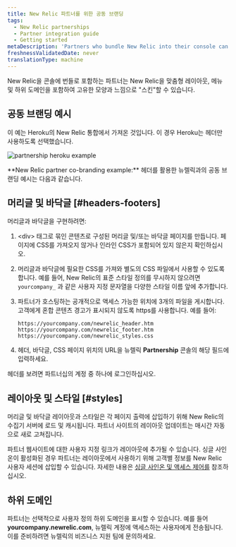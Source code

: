 ```yaml
---
title: New Relic 파트너를 위한 공동 브랜딩
tags:
  - New Relic partnerships
  - Partner integration guide
  - Getting started
metaDescription: 'Partners who bundle New Relic into their console can use co-branding, including customized layouts, menus, and sub-domains.'
freshnessValidatedDate: never
translationType: machine
---
```


New Relic을 콘솔에 번들로 포함하는 파트너는 New Relic을 맞춤형 레이아웃, 메뉴 및 하위 도메인을 포함하여 고유한 모양과 느낌으로 "스킨"할 수 있습니다.

## 공동 브랜딩 예시

이 예는 Heroku의 New Relic 통합에서 가져온 것입니다. 이 경우 Heroku는 헤더만 사용하도록 선택했습니다.

<img
  title="partnership heroku example"
  alt="partnership heroku example"
  src="/images/partnership_screenshot-full_heroku-new-relic-cobranding.webp"
/>

<figcaption>
  <DNT>**New Relic partner co-branding example:**</DNT> 헤더를 활용한 뉴렐릭과의 공동 브랜딩 예시는 다음과 같습니다.
</figcaption>

## 머리글 및 바닥글 [#headers-footers]

머리글과 바닥글을 구현하려면:

1. &lt;div> 태그로 묶인 콘텐츠로 구성된 머리글 및/또는 바닥글 페이지를 만듭니다. 페이지에 CSS를 가져오지 않거나 인라인 CSS가 포함되어 있지 않은지 확인하십시오.

2. 머리글과 바닥글에 필요한 CSS를 가져와 별도의 CSS 파일에서 사용할 수 있도록 합니다. 예를 들어, New Relic의 표준 스타일 정의를 무시하지 않으려면 `yourcompany_` 과 같은 사용자 지정 문자열을 다양한 스타일 이름 앞에 추가합니다.

3. 파트너가 호스팅하는 공개적으로 액세스 가능한 위치에 3개의 파일을 게시합니다. 고객에게 혼합 콘텐츠 경고가 표시되지 않도록 https를 사용합니다. 예를 들어:

   ```
   https://yourcompany.com/newrelic_header.htm
   https://yourcompany.com/newrelic_footer.htm
   https://yourcompany.com/newrelic_styles.css
   ```

4. 헤더, 바닥글, CSS 페이지 위치의 URL을 뉴렐릭 <DNT>**Partnership**</DNT> 콘솔의 해당 필드에 입력하세요.

<Callout variant="tip">
  헤더를 보려면 파트너십의 계정 중 하나에 로그인하십시오.
</Callout>

## 레이아웃 및 스타일 [#styles]

머리글 및 바닥글 레이아웃과 스타일은 각 페이지 출력에 삽입하기 위해 New Relic의 수집기 서버에 로드 및 캐시됩니다. 파트너 사이트의 레이아웃 업데이트는 매시간 자동으로 새로 고쳐집니다.

파트너 웹사이트에 대한 사용자 지정 링크가 레이아웃에 추가될 수 있습니다. 싱글 사인온이 활성화된 경우 파트너는 레이아웃에서 사용하기 위해 고객별 정보를 New Relic 사용자 세션에 삽입할 수 있습니다. 자세한 내용은 [싱글 사인온 및 액세스 제어를](/docs/accounts-partnerships/partnerships/partner-integration-guide/single-sign-access-control) 참조하십시오.

## 하위 도메인

파트너는 선택적으로 사용자 정의 하위 도메인을 표시할 수 있습니다. 예를 들어 <DNT>**yourcompany.newrelic.com**</DNT>, 뉴렐릭 계정에 액세스하는 사용자에게 전송됩니다. 이를 준비하려면 뉴렐릭의 비즈니스 지원 팀에 문의하세요.

